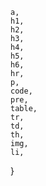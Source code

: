 
    a,
    h1,
    h2,
    h3,
    h4,
    h5,
    h6,
    hr,
    p,
    code,
    pre,
    table,
    tr,
    td,
    th,
    img,
    li,
}

